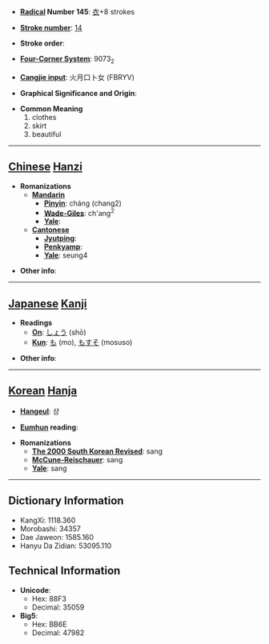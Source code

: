 * '''[[Wiktionary:Chinese radical index| Radical]] Number 145''': [[Wiktionary:Chinese radical index 衣|衣]]+8 strokes

* '''[[Wiktionary:Chinese total strokes index|Stroke number]]''': [[Wiktionary:Chinese total strokes index 14|14]]

* '''Stroke order''': 

* '''[[Wiktionary:Chinese four corner index|Four-Corner System]]''': 9073<sub>2</sub>

* '''[[Wiktionary:Chinese Cangjie index|Cangjie input]]''': 火月口卜女 (FBRYV)

* '''Graphical Significance and Origin''': 

* '''Common Meaning'''
*#clothes
*# skirt
*# beautiful


----

== [[Chinese]] [[Hanzi]] ==

* '''Romanizations'''
** '''[[Mandarin]]'''
*** '''[[Pinyin]]''': cháng (chang2)
*** '''[[Wade-Giles]]''': ch'ang<sup>2</sup>
*** '''[[Yale]]''': 
** '''[[Cantonese]]'''
*** '''[[Jyutping]]''':
*** '''[[Penkyamp]]''': 
*** '''[[Yale]]''': seung4

* '''Other info''': 

----

== [[Japanese]] [[Kanji]] ==

* '''Readings'''
** '''[[On]]''': [[しょう]] (shō)
** '''[[Kun]]''': [[も]] (mo), [[もすそ]] (mosuso)

* '''Other info''':  

----

== [[Korean]] [[Hanja]] ==

* '''[[Hangeul]]''': 상

* '''[[Eumhun]] reading''': 

* '''Romanizations'''
** '''[[The 2000 South Korean Revised Romanization|The 2000 South Korean Revised]]''': sang
** '''[[McCune-Reischauer]]''': sang
** '''[[Yale]]''': sang

----

== Dictionary Information ==

* KangXi: 1118.360
* Morobashi: 34357
* Dae Jaweon: 1585.160
* Hanyu Da Zidian: 53095.110

== Technical Information ==

* '''Unicode''':
** Hex: 88F3
** Decimal: 35059
* '''Big5''':
** Hex: BB6E
** Decimal: 47982